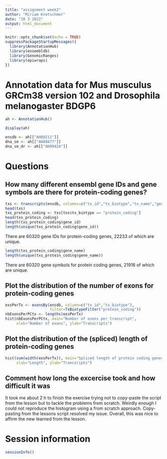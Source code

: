 ---
title: "assignment week2"
author: "Miriam Kretschmer"
date: "10 3 2022"
output: html_document
---

```{r setup, include=FALSE}
knitr::opts_chunk$set(echo = TRUE)
suppressPackageStartupMessages({
  library(AnnotationHub)
  library(ensembldb)
  library(GenomicRanges)
  library(epiwraps)
})
```

# Annotation data for Mus musculus GRCm38 version 102 and Drosophila melanogaster BDGP6
```{r, cache=TRUE}
ah <- AnnotationHub()
```
```{r, eval=FALSE}
display(ah)
```
```{r, cache=TRUE}
ensdb <- ah[["AH89211"]]
dna_sm <- ah[["AH88477"]]
dna_sm_dr <- ah[["AH99424"]]
```

# Questions
## How many different ensembl gene IDs and gene symbols are there for protein-coding genes?

```{r, cache=TRUE}
txs <- transcripts(ensdb, columns=c("tx_id","tx_biotype","tx_name","gene_id","gene_name"))
head(txs)
txs_protein_coding <- txs[txs$tx_biotype == "protein_coding"]
head(txs_protein_coding)
length(txs_protein_coding$gene_id)
length(unique(txs_protein_coding$gene_id))
```

There are 60320 gene IDs for protein-coding genes, 22233 of which are unique.

```{r}
length(txs_protein_coding$gene_name)
length(unique(txs_protein_coding$gene_name))
```

There are 60320 gene symbols for protein coding genes, 21916 of which are unique.


## Plot the distribution of the number of exons for protein-coding genes

```{r}
exsPerTx <- exonsBy(ensdb, column=c("tx_id","tx_biotype"), 
                    filter=TxBiotypeFilter("protein_coding"))
nbExonsPerPCtx <- lengths(exsPerTx)
hist(nbExonsPerPCtx, main="Number of exons per transcript", 
     xlab="Number of exons", ylab="Transcripts")
```

## Plot the distribution of the (spliced) length of protein-coding genes
```{r}
hist(sum(width(exsPerTx)), main="Spliced length of protein coding genes",
     xlab="Length", ylab="Trancsripts")
```

## Comment how long the excercise took and how difficult it was
It took me about 2 h to finish the exercise trying not to copy-paste the script from the lesson but to tackle the problems from scratch. Weirdly enough I could not reproduce the histogram using a from scratch approach. Copy-pasting from the lessons script resolved my issue. 
Overall, this was nice to affirm the new learned from the lesson.


# Session information
```{r}
sessionInfo()
```